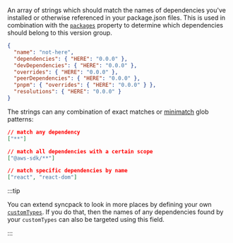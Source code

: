 
<Pills required />

An array of strings which should match the names of dependencies you've
installed or otherwise referenced in your package.json files. This is used in
combination with the [`packages`](#packages-string) property to determine which
dependencies should belong to this version group.

```json title="Example of which strings are matched against"
{
  "name": "not-here",
  "dependencies": { "HERE": "0.0.0" },
  "devDependencies": { "HERE": "0.0.0" },
  "overrides": { "HERE": "0.0.0" },
  "peerDependencies": { "HERE": "0.0.0" },
  "pnpm": { "overrides": { "HERE": "0.0.0" } },
  "resolutions": { "HERE": "0.0.0" }
}
```

The strings can any combination of exact matches or
[minimatch](https://github.com/isaacs/minimatch) glob patterns:

```json title="Examples of valid values"
// match any dependency
["**"]

// match all dependencies with a certain scope
["@aws-sdk/**"]

// match specific dependencies by name
["react", "react-dom"]
```

:::tip

You can extend syncpack to look in more places by defining your own
[`customTypes`](/config/custom-types). If you do that, then the names of any
dependencies found by your `customTypes` can also be targeted using this field.

:::
